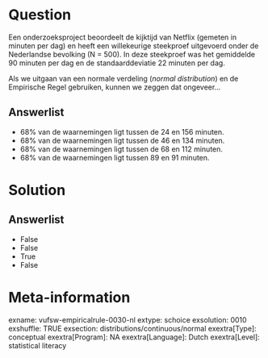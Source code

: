 Question
========
Een onderzoeksproject beoordeelt de kijktijd van Netflix (gemeten in
minuten per dag) en heeft een willekeurige steekproef uitgevoerd onder
de Nederlandse bevolking (N = 500). In deze steekproef was het
gemiddelde 90 minuten per dag en de standaarddeviatie 22 minuten per
dag.  
  
Als we uitgaan van een normale verdeling (*normal distribution*) en de
Empirische Regel gebruiken, kunnen we zeggen dat ongeveer... 

Answerlist
----------
* 68% van de waarnemingen ligt tussen de 24 en 156 minuten.
* 68% van de waarnemingen ligt tussen de 46 en 134 minuten.
* 68% van de waarnemingen ligt tussen de 68 en 112 minuten.
* 68% van de waarnemingen ligt tussen 89 en 91 minuten.

Solution
========










Answerlist
----------
* False
* False
* True
* False

Meta-information
================
exname: vufsw-empiricalrule-0030-nl
extype: schoice
exsolution: 0010
exshuffle: TRUE
exsection: distributions/continuous/normal
exextra[Type]: conceptual
exextra[Program]: NA
exextra[Language]: Dutch
exextra[Level]: statistical literacy

